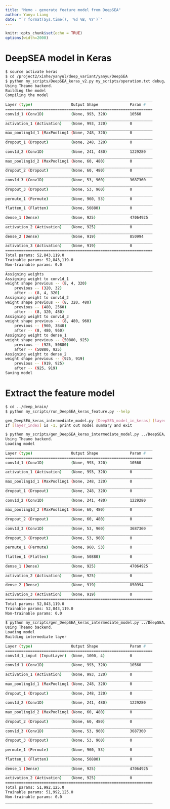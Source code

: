 ```yaml
---
title: "Memo - generate feature model from DeepSEA"
author: Yanyu Liang
date: "`r format(Sys.time(), '%d %B, %Y')`"
---
```

  
<style>
pre code, pre, code {
  white-space: pre !important;
  overflow-x: scroll !important;
  word-break: keep-all !important;
  word-wrap: initial !important;
}
</style>
  
```r
knitr::opts_chunk$set(echo = TRUE)
options(width=2000)
```

# DeepSEA model in Keras

```bash
$ source activate keras
$ cd /project2/xinhe/yanyul/deep_variant/yanyu/DeepSEA
$ python my_scripts/DeepSEA_keras_v2.py my_scripts/operation.txt debug/keras_deepsea.hdf5
Using Theano backend.
Building the model
Compiling the model
_________________________________________________________________
Layer (type)                 Output Shape              Param #   
=================================================================
conv1d_1 (Conv1D)            (None, 993, 320)          10560     
_________________________________________________________________
activation_1 (Activation)    (None, 993, 320)          0         
_________________________________________________________________
max_pooling1d_1 (MaxPooling1 (None, 248, 320)          0         
_________________________________________________________________
dropout_1 (Dropout)          (None, 248, 320)          0         
_________________________________________________________________
conv1d_2 (Conv1D)            (None, 241, 480)          1229280   
_________________________________________________________________
max_pooling1d_2 (MaxPooling1 (None, 60, 480)           0         
_________________________________________________________________
dropout_2 (Dropout)          (None, 60, 480)           0         
_________________________________________________________________
conv1d_3 (Conv1D)            (None, 53, 960)           3687360   
_________________________________________________________________
dropout_3 (Dropout)          (None, 53, 960)           0         
_________________________________________________________________
permute_1 (Permute)          (None, 960, 53)           0         
_________________________________________________________________
flatten_1 (Flatten)          (None, 50880)             0         
_________________________________________________________________
dense_1 (Dense)              (None, 925)               47064925  
_________________________________________________________________
activation_2 (Activation)    (None, 925)               0         
_________________________________________________________________
dense_2 (Dense)              (None, 919)               850994    
_________________________________________________________________
activation_3 (Activation)    (None, 919)               0         
=================================================================
Total params: 52,843,119.0
Trainable params: 52,843,119.0
Non-trainable params: 0.0
_________________________________________________________________
Assigning weights
Assigning weight to conv1d_1
weight shape previous -- (8, 4, 320)
    previous -- (320, 32)
    after -- (8, 4, 320)
Assigning weight to conv1d_2
weight shape previous -- (8, 320, 480)
    previous -- (480, 2560)
    after -- (8, 320, 480)
Assigning weight to conv1d_3
weight shape previous -- (8, 480, 960)
    previous -- (960, 3840)
    after -- (8, 480, 960)
Assigning weight to dense_1
weight shape previous -- (50880, 925)
    previous -- (925, 50880)
    after -- (50880, 925)
Assigning weight to dense_2
weight shape previous -- (925, 919)
    previous -- (919, 925)
    after -- (925, 919)
Saving model
```

# Extract the feature model

```bash
$ cd ../deep_brain/
$ python my_scripts/run_DeepSEA_keras_feature.py --help

gen_DeepSEA_keras_intermediate_model.py [DeepSEA_model_in_keras] [layer_index]
If [layer_index] is -1, print out model summary and exit

$ python my_scripts/gen_DeepSEA_keras_intermediate_model.py ../DeepSEA/debug/keras_deepsea.hdf5 -1
Using Theano backend.
Loading model
_________________________________________________________________
Layer (type)                 Output Shape              Param #
=================================================================
conv1d_1 (Conv1D)            (None, 993, 320)          10560
_________________________________________________________________
activation_1 (Activation)    (None, 993, 320)          0
_________________________________________________________________
max_pooling1d_1 (MaxPooling1 (None, 248, 320)          0
_________________________________________________________________
dropout_1 (Dropout)          (None, 248, 320)          0
_________________________________________________________________
conv1d_2 (Conv1D)            (None, 241, 480)          1229280
_________________________________________________________________
max_pooling1d_2 (MaxPooling1 (None, 60, 480)           0
_________________________________________________________________
dropout_2 (Dropout)          (None, 60, 480)           0
_________________________________________________________________
conv1d_3 (Conv1D)            (None, 53, 960)           3687360
_________________________________________________________________
dropout_3 (Dropout)          (None, 53, 960)           0
_________________________________________________________________
permute_1 (Permute)          (None, 960, 53)           0
_________________________________________________________________
flatten_1 (Flatten)          (None, 50880)             0
_________________________________________________________________
dense_1 (Dense)              (None, 925)               47064925
_________________________________________________________________
activation_2 (Activation)    (None, 925)               0
_________________________________________________________________
dense_2 (Dense)              (None, 919)               850994
_________________________________________________________________
activation_3 (Activation)    (None, 919)               0
=================================================================
Total params: 52,843,119.0
Trainable params: 52,843,119.0
Non-trainable params: 0.0
_________________________________________________________________
$ python my_scripts/gen_DeepSEA_keras_intermediate_model.py ../DeepSEA/debug/keras_deepsea.hdf5 12
Using Theano backend.
Loading model
Building intermediate layer
_________________________________________________________________
Layer (type)                 Output Shape              Param #
=================================================================
conv1d_1_input (InputLayer)  (None, 1000, 4)           0
_________________________________________________________________
conv1d_1 (Conv1D)            (None, 993, 320)          10560
_________________________________________________________________
activation_1 (Activation)    (None, 993, 320)          0
_________________________________________________________________
max_pooling1d_1 (MaxPooling1 (None, 248, 320)          0
_________________________________________________________________
dropout_1 (Dropout)          (None, 248, 320)          0
_________________________________________________________________
conv1d_2 (Conv1D)            (None, 241, 480)          1229280
_________________________________________________________________
max_pooling1d_2 (MaxPooling1 (None, 60, 480)           0
_________________________________________________________________
dropout_2 (Dropout)          (None, 60, 480)           0
_________________________________________________________________
conv1d_3 (Conv1D)            (None, 53, 960)           3687360
_________________________________________________________________
dropout_3 (Dropout)          (None, 53, 960)           0
_________________________________________________________________
permute_1 (Permute)          (None, 960, 53)           0
_________________________________________________________________
flatten_1 (Flatten)          (None, 50880)             0
_________________________________________________________________
dense_1 (Dense)              (None, 925)               47064925
_________________________________________________________________
activation_2 (Activation)    (None, 925)               0
=================================================================
Total params: 51,992,125.0
Trainable params: 51,992,125.0
Non-trainable params: 0.0
_________________________________________________________________
```